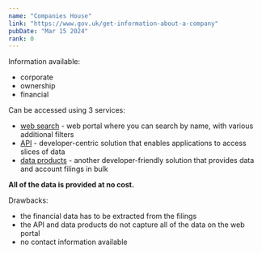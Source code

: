 ```yaml
---
name: "Companies House"
link: "https://www.gov.uk/get-information-about-a-company"
pubDate: "Mar 15 2024"
rank: 0
---
```


Information available:

- corporate
- ownership
- financial

Can be accessed using 3 services:

- [web search](https://find-and-update.company-information.service.gov.uk/) - web portal where you can search by name, with various additional filters
- [API](https://developer.company-information.service.gov.uk/) - developer-centric solution that enables applications to access slices of data
- [data products](https://www.gov.uk/guidance/companies-house-data-products) - another developer-friendly solution that provides data and account filings in bulk

**All of the data is provided at no cost.**

Drawbacks:

- the financial data has to be extracted from the filings
- the API and data products do not capture all of the data on the web portal
- no contact information available

